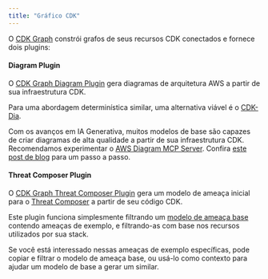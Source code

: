 ```yaml
---
title: "Gráfico CDK"
---
```





O [CDK Graph](https://aws.github.io/aws-pdk/developer_guides/cdk-graph/index.html) constrói grafos de seus recursos CDK conectados e fornece dois plugins:

#### Diagram Plugin

O [CDK Graph Diagram Plugin](https://aws.github.io/aws-pdk/developer_guides/cdk-graph-plugin-diagram/index.html) gera diagramas de arquitetura AWS a partir de sua infraestrutura CDK.

Para uma abordagem determinística similar, uma alternativa viável é o [CDK-Dia](https://github.com/pistazie/cdk-dia).

Com os avanços em IA Generativa, muitos modelos de base são capazes de criar diagramas de alta qualidade a partir de sua infraestrutura CDK. Recomendamos experimentar o [AWS Diagram MCP Server](https://github.com/awslabs/mcp/tree/main/src/aws-diagram-mcp-server). Confira [este post de blog](https://aws.amazon.com/blogs/machine-learning/build-aws-architecture-diagrams-using-amazon-q-cli-and-mcp/) para um passo a passo.

#### Threat Composer Plugin

O [CDK Graph Threat Composer Plugin](https://aws.github.io/aws-pdk/developer_guides/cdk-graph-plugin-threat-composer/index.html) gera um modelo de ameaça inicial para o [Threat Composer](https://github.com/awslabs/threat-composer/) a partir de seu código CDK.

Este plugin funciona simplesmente filtrando um [modelo de ameaça base](https://github.com/aws/aws-pdk/tree/mainline/packages/cdk-graph-plugin-threat-composer/src/model-generator/base-model) contendo ameaças de exemplo, e filtrando-as com base nos recursos utilizados por sua stack.

Se você está interessado nessas ameaças de exemplo específicas, pode copiar e filtrar o modelo de ameaça base, ou usá-lo como contexto para ajudar um modelo de base a gerar um similar.